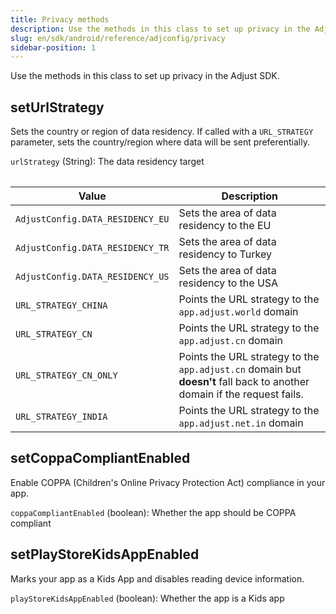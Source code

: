 ```yaml
---
title: Privacy methods
description: Use the methods in this class to set up privacy in the Adjust SDK.
slug: en/sdk/android/reference/adjconfig/privacy
sidebar-position: 1
---
```


Use the methods in this class to set up privacy in the Adjust SDK.

<Function>

## setUrlStrategy

Sets the country or region of data residency. If called with a `URL_STRATEGY` parameter, sets the country/region where data will be sent preferentially.

<slot slot="signature">


<SetUrlStrategySig />

</slot>

<slot slot="snippet">


<SetUrlStrategy />

</slot>

<slot slot="parameters">

`urlStrategy` (String): The data residency target

<Table>

| Value                            | Description                                                                                                             |
| -------------------------------- | ----------------------------------------------------------------------------------------------------------------------- |
| `AdjustConfig.DATA_RESIDENCY_EU` | Sets the area of data residency to the EU                                                                               |
| `AdjustConfig.DATA_RESIDENCY_TR` | Sets the area of data residency to Turkey                                                                               |
| `AdjustConfig.DATA_RESIDENCY_US` | Sets the area of data residency to the USA                                                                              |
| `URL_STRATEGY_CHINA`             | Points the URL strategy to the `app.adjust.world` domain                                                                |
| `URL_STRATEGY_CN`                | Points the URL strategy to the `app.adjust.cn` domain                                                                   |
| `URL_STRATEGY_CN_ONLY`           | Points the URL strategy to the `app.adjust.cn` domain but **doesn't** fall back to another domain if the request fails. |
| `URL_STRATEGY_INDIA`             | Points the URL strategy to the `app.adjust.net.in` domain                                                               |

</Table>

</slot>

</Function>

<Function>

## setCoppaCompliantEnabled

Enable <Abbr>COPPA (Children's Online Privacy Protection Act)</Abbr> compliance in your app.

<slot slot="signature">


<SetCoppaCompliantEnabledSig />

</slot>

<slot slot="snippet">


<SetCoppaCompliantEnabled />

</slot>

<slot slot="parameters">

`coppaCompliantEnabled` (boolean): Whether the app should be COPPA compliant

</slot>

</Function>

<Function>

## setPlayStoreKidsAppEnabled

Marks your app as a Kids App and disables reading device information.

<slot slot="signature">


<SetPlayStoreKidsAppEnabledSig />

</slot>

<slot slot="snippet">


<SetPlayStoreKidsAppEnabled />

</slot>

<slot slot="parameters">

`playStoreKidsAppEnabled` (boolean): Whether the app is a Kids app

</slot>

</Function>
